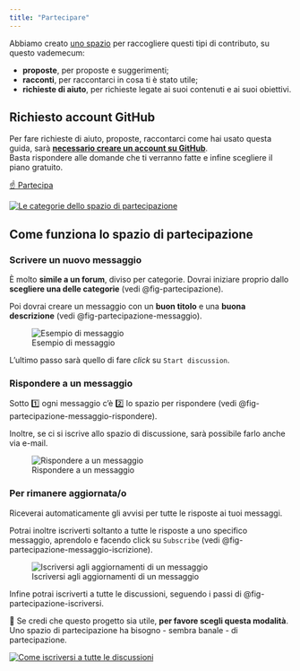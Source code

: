 ```yaml
---
title: "Partecipare"
---
```


Abbiamo creato [uno spazio](https://github.com/ondata/italian-public-sector-pnrr-data-guide/discussions/new/choose) per raccogliere questi tipi di contributo, su questo vademecum:

- **proposte**, per proposte e suggerimenti;
- **racconti**, per raccontarci in cosa ti è stato utile;
- **richieste di aiuto**, per richieste legate ai suoi contenuti e ai suoi obiettivi.

::: {.callout-important}
## Richiesto account GitHub

Per fare richieste di aiuto, proposte, raccontarci come hai usato questa guida, sarà [**necessario creare un account su GitHub**](https://github.com/signup).<br>Basta rispondere alle domande che ti verranno fatte e infine scegliere il piano gratuito.

:::

[[☝️ Partecipa]{.btn .btn-success}](https://github.com/ondata/italian-public-sector-pnrr-data-guide/discussions/new/choose)

[![Le categorie dello spazio di partecipazione](images/partecipare.png){fig-alt="Le categorie dello spazio di partecipazione" #fig-partecipazione}](https://github.com/ondata/italian-public-sector-pnrr-data-guide/discussions/new/choose)

## Come funziona lo spazio di partecipazione

### Scrivere un nuovo messaggio

È molto **simile a un forum**, diviso per categorie. Dovrai iniziare proprio dallo **scegliere una delle categorie** (vedi @fig-partecipazione).

Poi dovrai creare un messaggio con un **buon titolo** e una **buona descrizione** (vedi @fig-partecipazione-messaggio).

![Esempio di messaggio](images/esempio-discussione.png){fig-alt="Esempio di messaggio" #fig-partecipazione-messaggio}

L'ultimo passo sarà quello di fare _click_ su `Start discussion`.

### Rispondere a un messaggio

Sotto 1️⃣ ogni messaggio c'è 2️⃣ lo spazio per rispondere (vedi @fig-partecipazione-messaggio-rispondere).

Inoltre, se ci si iscrive allo spazio di discussione, sarà possibile farlo anche via e-mail.

![Rispondere a un messaggio](images/rispondere-messaggio.png){fig-alt="Esempio di messaggio" #fig-partecipazione-messaggio-rispondere}


### Per rimanere aggiornata/o

Riceverai automaticamente gli avvisi per tutte le risposte ai tuoi messaggi.

Potrai inoltre iscriverti soltanto a tutte le risposte a uno specifico messaggio, aprendolo e facendo click su `Subscribe` (vedi @fig-partecipazione-messaggio-iscrizione).

![Iscriversi agli aggiornamenti di un messaggio](images/iscrizione-messaggio.png){fig-alt="Iscriversi agli aggiornamenti di un messaggio" #fig-partecipazione-messaggio-iscrizione}

Infine potrai iscriverti a tutte le discussioni, seguendo i passi di @fig-partecipazione-iscriversi.

🫶 Se credi che questo progetto sia utile, **per favore scegli questa modalità**. Uno spazio di partecipazione ha bisogno - sembra banale - di partecipazione.

[![Come iscriversi a tutte le discussioni](images/github-watch-discussions.gif){fig-alt="Come iscriversi a tutte le discussioni" #fig-partecipazione-iscriversi}](https://github.com/ondata/italian-public-sector-pnrr-data-guide/discussions)
